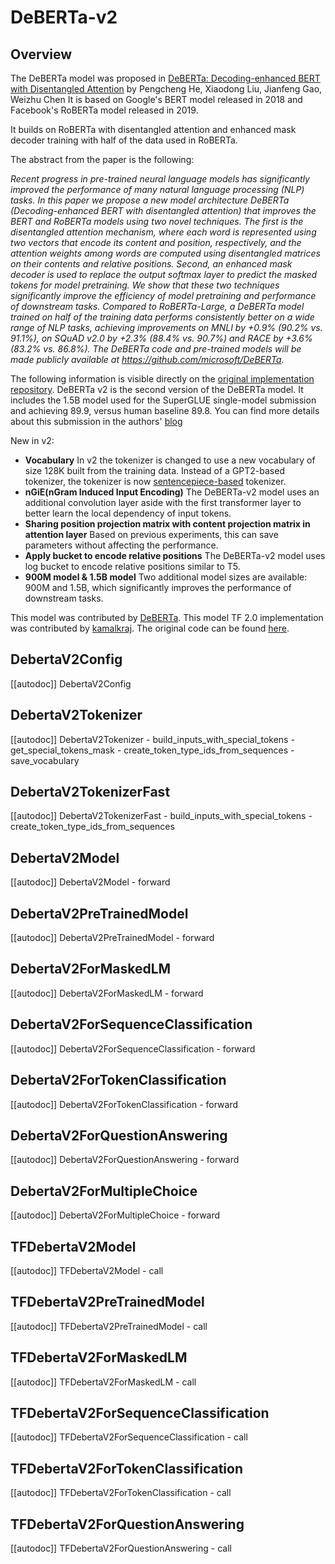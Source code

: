 <!--Copyright 2020 The HuggingFace Team. All rights reserved.

Licensed under the Apache License, Version 2.0 (the "License"); you may not use this file except in compliance with
the License. You may obtain a copy of the License at

http://www.apache.org/licenses/LICENSE-2.0

Unless required by applicable law or agreed to in writing, software distributed under the License is distributed on
an "AS IS" BASIS, WITHOUT WARRANTIES OR CONDITIONS OF ANY KIND, either express or implied. See the License for the
specific language governing permissions and limitations under the License.
-->

# DeBERTa-v2

## Overview

The DeBERTa model was proposed in [DeBERTa: Decoding-enhanced BERT with Disentangled Attention](https://arxiv.org/abs/2006.03654) by Pengcheng He, Xiaodong Liu, Jianfeng Gao, Weizhu Chen It is based on Google's
BERT model released in 2018 and Facebook's RoBERTa model released in 2019.

It builds on RoBERTa with disentangled attention and enhanced mask decoder training with half of the data used in
RoBERTa.

The abstract from the paper is the following:

*Recent progress in pre-trained neural language models has significantly improved the performance of many natural
language processing (NLP) tasks. In this paper we propose a new model architecture DeBERTa (Decoding-enhanced BERT with
disentangled attention) that improves the BERT and RoBERTa models using two novel techniques. The first is the
disentangled attention mechanism, where each word is represented using two vectors that encode its content and
position, respectively, and the attention weights among words are computed using disentangled matrices on their
contents and relative positions. Second, an enhanced mask decoder is used to replace the output softmax layer to
predict the masked tokens for model pretraining. We show that these two techniques significantly improve the efficiency
of model pretraining and performance of downstream tasks. Compared to RoBERTa-Large, a DeBERTa model trained on half of
the training data performs consistently better on a wide range of NLP tasks, achieving improvements on MNLI by +0.9%
(90.2% vs. 91.1%), on SQuAD v2.0 by +2.3% (88.4% vs. 90.7%) and RACE by +3.6% (83.2% vs. 86.8%). The DeBERTa code and
pre-trained models will be made publicly available at https://github.com/microsoft/DeBERTa.*


The following information is visible directly on the [original implementation
repository](https://github.com/microsoft/DeBERTa). DeBERTa v2 is the second version of the DeBERTa model. It includes
the 1.5B model used for the SuperGLUE single-model submission and achieving 89.9, versus human baseline 89.8. You can
find more details about this submission in the authors'
[blog](https://www.microsoft.com/en-us/research/blog/microsoft-deberta-surpasses-human-performance-on-the-superglue-benchmark/)

New in v2:

- **Vocabulary** In v2 the tokenizer is changed to use a new vocabulary of size 128K built from the training data.
  Instead of a GPT2-based tokenizer, the tokenizer is now
  [sentencepiece-based](https://github.com/google/sentencepiece) tokenizer.
- **nGiE(nGram Induced Input Encoding)** The DeBERTa-v2 model uses an additional convolution layer aside with the first
  transformer layer to better learn the local dependency of input tokens.
- **Sharing position projection matrix with content projection matrix in attention layer** Based on previous
  experiments, this can save parameters without affecting the performance.
- **Apply bucket to encode relative positions** The DeBERTa-v2 model uses log bucket to encode relative positions
  similar to T5.
- **900M model & 1.5B model** Two additional model sizes are available: 900M and 1.5B, which significantly improves the
  performance of downstream tasks.

This model was contributed by [DeBERTa](https://huggingface.co/DeBERTa). This model TF 2.0 implementation was
contributed by [kamalkraj](https://huggingface.co/kamalkraj). The original code can be found [here](https://github.com/microsoft/DeBERTa).


## DebertaV2Config

[[autodoc]] DebertaV2Config

## DebertaV2Tokenizer

[[autodoc]] DebertaV2Tokenizer
    - build_inputs_with_special_tokens
    - get_special_tokens_mask
    - create_token_type_ids_from_sequences
    - save_vocabulary

## DebertaV2TokenizerFast

[[autodoc]] DebertaV2TokenizerFast
    - build_inputs_with_special_tokens
    - create_token_type_ids_from_sequences

## DebertaV2Model

[[autodoc]] DebertaV2Model
    - forward

## DebertaV2PreTrainedModel

[[autodoc]] DebertaV2PreTrainedModel
    - forward

## DebertaV2ForMaskedLM

[[autodoc]] DebertaV2ForMaskedLM
    - forward

## DebertaV2ForSequenceClassification

[[autodoc]] DebertaV2ForSequenceClassification
    - forward

## DebertaV2ForTokenClassification

[[autodoc]] DebertaV2ForTokenClassification
    - forward

## DebertaV2ForQuestionAnswering

[[autodoc]] DebertaV2ForQuestionAnswering
    - forward

## DebertaV2ForMultipleChoice

[[autodoc]] DebertaV2ForMultipleChoice
    - forward

## TFDebertaV2Model

[[autodoc]] TFDebertaV2Model
    - call

## TFDebertaV2PreTrainedModel

[[autodoc]] TFDebertaV2PreTrainedModel
    - call

## TFDebertaV2ForMaskedLM

[[autodoc]] TFDebertaV2ForMaskedLM
    - call

## TFDebertaV2ForSequenceClassification

[[autodoc]] TFDebertaV2ForSequenceClassification
    - call

## TFDebertaV2ForTokenClassification

[[autodoc]] TFDebertaV2ForTokenClassification
    - call

## TFDebertaV2ForQuestionAnswering

[[autodoc]] TFDebertaV2ForQuestionAnswering
    - call
